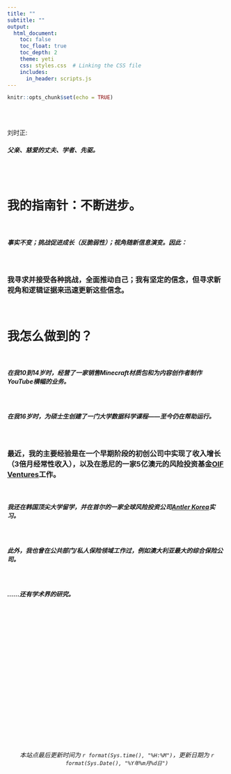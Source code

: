 ```yaml
---
title: ""
subtitle: ""
output:
  html_document:
    toc: false
    toc_float: true
    toc_depth: 2
    theme: yeti
    css: styles.css  # Linking the CSS file
    includes:
      in_header: scripts.js
---
```




```r
knitr::opts_chunk$set(echo = TRUE)
```


<br>
<br>

<h8>刘时正:</h8> 
<br>
<h5>
父亲、慈爱的丈夫、学者、先驱。</h5>

<br>
<br>

<h1><strong>我的指南针：不断进步。</strong></h1>

<br>

<h5>事实不变；挑战促进成长（反脆弱性）；视角随新信息演变。因此：</h5>

<br>

<h3>我寻求并接受各种挑战，全面推动自己；我有坚定的信念，但寻求新视角和逻辑证据来迅速更新这些信念。</h3>

<br>
<h1><strong>我怎么做到的？</strong></h1>

<br>

<h5>在我10到14岁时，经营了一家销售Minecraft材质包和为内容创作者制作YouTube横幅的业务。</h5>

<br>

<h5>在我16岁时，为硕士生创建了一门大学数据科学课程——至今仍在帮助运行。</h5>

<br>
<h3>最近，我的主要经验是在一个早期阶段的初创公司中实现了收入增长（3倍月经常性收入），以及在悉尼的一家5亿澳元的风险投资基金[OIF Ventures](https://www.oifventures.com.au/)工作。</h3>

<br>
<h5>我还在韩国顶尖大学留学，并在首尔的一家全球风险投资公司[Antler Korea](https://www.antler.co/location/korea)实习。</h5>

<br>
<h5>此外，我也曾在公共部门/私人保险领域工作过，例如澳大利亚最大的综合保险公司。</h5>

<br>
<h5>……还有学术界的研究。</h5>


<br>
<br>
<br>
<br>
<br>
<br>
<br>
<br>
<br>
<br>
<br>
<br>
<br>
<br>
<br>
<br>
<br>
<br>

<h6>
<center>*本站点最后更新时间为 `r format(Sys.time(), "%H:%M")`，更新日期为 `r format(Sys.Date(), "%Y年%m月%d日")`*</center>
</h6>